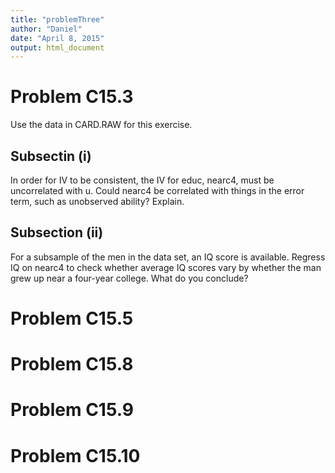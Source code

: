 ```yaml
---
title: "problemThree"
author: "Daniel"
date: "April 8, 2015"
output: html_document
---
```


# Problem C15.3
Use the data in CARD.RAW for this exercise.  

## Subsectin (i)
In order for IV to be consistent, the IV for educ, nearc4, must be uncorrelated with u. Could nearc4
be correlated with things in the error term, such as unobserved ability? Explain.

## Subsection (ii)
For a subsample of the men in the data set, an IQ score is available. Regress IQ on
nearc4 to check whether average IQ scores vary by whether the man grew up near
a four-year college. What do you conclude?


# Problem C15.5


# Problem C15.8


# Problem C15.9


# Problem C15.10
